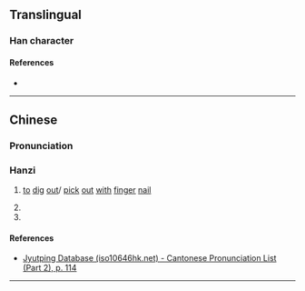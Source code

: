 {{character info/new}}
==Translingual==

===Han character===
{{Han char|rn=64|rad=手|as=07|sn=10|four=51011|canj=QMVM|ids=⿰扌巠}}

====References====
* {{Han ref|kx=0431.330|dkj=12098|hdz=31881.010|uh=6333|ud=25395|bh=D1C6|bd=53702}}

----

==Chinese==
{{Han etym}}

===Pronunciation===
{{zh-pron
|m=kēng
|c=hang1
|c-t=
|h=pfs=khang 
|w=
|mc=
|oc=
|cat=v
}}

===Hanzi===

# {{lb|zh|Hakka}} [[to]] [[dig]] [[out]]/ [[pick]] [[out]] [[with]] [[finger]] [[nail]]
# {{rfdef|yue|sort=手07}}
# {{rfdef|cmn|sort=手07}}

====References====
* [http://www.iso10646hk.net/jp/document/download.jsp Jyutping Database (iso10646hk.net) - Cantonese Pronunciation List (Part 2), p. 114]

----